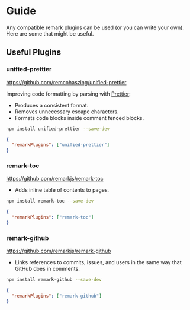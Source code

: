 # Guide

Any compatible remark plugins can be used (or you can write your own). Here are some that might be useful.

## Useful Plugins

### unified-prettier

https://github.com/remcohaszing/unified-prettier

Improving code formatting by parsing with [Prettier](https://prettier.io/):

- Produces a consistent format.
- Removes unnecessary escape characters.
- Formats code blocks inside comment fenced blocks.

```sh npm2yarn
npm install unified-prettier --save-dev
```

```json filename="typedoc.json"
{
  "remarkPlugins": ["unified-prettier"]
}
```

### remark-toc

https://github.com/remarkjs/remark-toc

- Adds inline table of contents to pages.

```sh npm2yarn
npm install remark-toc --save-dev
```

```json filename="typedoc.json"
{
  "remarkPlugins": ["remark-toc"]
}
```

### remark-github

https://github.com/remarkjs/remark-github

- Links references to commits, issues, and users in the same way that GitHub does in comments.

```sh npm2yarn
npm install remark-github --save-dev
```

```json filename="typedoc.json"
{
  "remarkPlugins": ["remark-github"]
}
```

